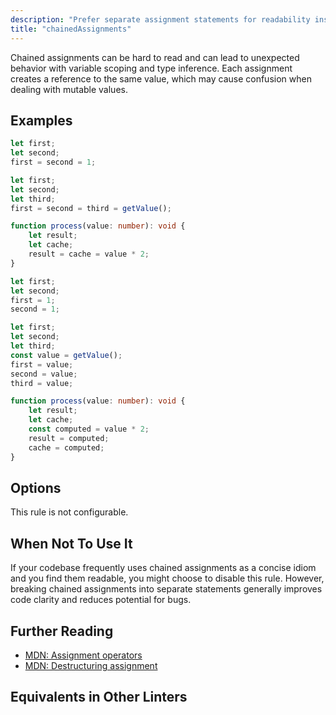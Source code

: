 ```yaml
---
description: "Prefer separate assignment statements for readability instead of chaining assignments."
title: "chainedAssignments"
---
```



<RuleSummary plugin="ts" rule="chainedAssignments" />

Chained assignments can be hard to read and can lead to unexpected behavior with variable scoping and type inference.
Each assignment creates a reference to the same value, which may cause confusion when dealing with mutable values.

## Examples

<Tabs>
<TabItem label="❌ Incorrect">

```ts
let first;
let second;
first = second = 1;
```

```ts
let first;
let second;
let third;
first = second = third = getValue();
```

```ts
function process(value: number): void {
	let result;
	let cache;
	result = cache = value * 2;
}
```

</TabItem>
<TabItem label="✅ Correct">

```ts
let first;
let second;
first = 1;
second = 1;
```

```ts
let first;
let second;
let third;
const value = getValue();
first = value;
second = value;
third = value;
```

```ts
function process(value: number): void {
	let result;
	let cache;
	const computed = value * 2;
	result = computed;
	cache = computed;
}
```

</TabItem>
</Tabs>

## Options

This rule is not configurable.

## When Not To Use It

If your codebase frequently uses chained assignments as a concise idiom and you find them readable, you might choose to disable this rule.
However, breaking chained assignments into separate statements generally improves code clarity and reduces potential for bugs.

## Further Reading

- [MDN: Assignment operators](https://developer.mozilla.org/en-US/docs/Web/JavaScript/Reference/Operators/Assignment)
- [MDN: Destructuring assignment](https://developer.mozilla.org/en-US/docs/Web/JavaScript/Reference/Operators/Destructuring_assignment)

## Equivalents in Other Linters

<RuleEquivalents pluginId="ts" ruleId="chainedAssignments" />
